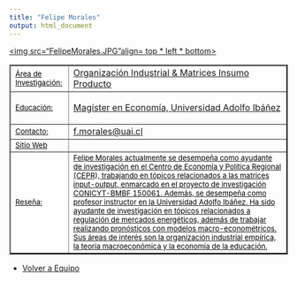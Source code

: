 ```yaml
---
title: "Felipe Morales"
output: html_document
---
```

<html>
<body>

<a href="xxx"><img src="FelipeMorales.JPG"align= top * left * bottom>

<table border="2">

<tr>
<td> <font size="2" color="black"> Área de Investigación:</font>
 </td>

<td>  Organización Industrial & Matrices Insumo Producto </td>

<tr>

<td> <font size="2" color="black"> Educación:
</font>
 </td>

<td> 
 Magíster en Economía, Universidad Adolfo Ibáñez

</td>

</tr>

<tr>
<td> <font size="2" color="black"> Contacto:</font> </td>

<td> f.morales@uai.cl </td>

</tr>

<tr> 
<td > <font size="2" color="black"> Sitio Web </font> </td> 
<td>  </td>

<tr>
<td> 
<font size="2" color="black"> Reseña: </font> </td>
<td><font size="2" color="black"> 
Felipe Morales actualmente se desempeña como ayudante de investigación en el Centro de Economía y Política Regional (CEPR), trabajando en tópicos relacionados a las matrices input-output, enmarcado en el proyecto de investigación CONICYT-BMBF 150061. Además, se desempeña como profesor instructor en la Universidad Adolfo Ibáñez. Ha sido ayudante de investigación en tópicos relacionados a regulación de mercados energéticos, además de trabajar realizando pronósticos con modelos macro-econométricos. Sus áreas de interés son la organización industrial empírica, la teoría macroeconómica y la economía de la educación. 
 </td>
</tr>
</tr>


</table> 

- <a href="equipo.html"> Volver a Equipo </a>

</body>


</html> 